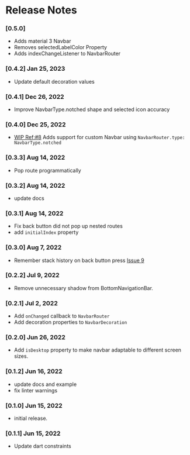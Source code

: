 
# Release Notes

### [0.5.0]
- Adds material 3 Navbar
- Removes selectedLabelColor Property
- Adds indexChangeListener to NavbarRouter

### [0.4.2]  Jan 25, 2023
- Update default decoration values

### [0.4.1]  Dec 26, 2022
- Improve NavbarType.notched shape and selected icon accuracy

### [0.4.0]  Dec 25, 2022
- [WIP Ref:#8](https://github.com/maheshmnj/navbar_router/issues/8) Adds support for custom Navbar using `NavbarRouter.type: NavbarType.notched`

### [0.3.3]  Aug 14, 2022
- Pop route programmatically

### [0.3.2]  Aug 14, 2022
- update docs

### [0.3.1]  Aug 14, 2022

- Fix back button did not pop up nested routes
- add `initialIndex` property

### [0.3.0]  Aug 7, 2022
* Remember stack history on back button press [Issue 9](https://github.com/maheshmnj/navbar_router/issues/9)

### [0.2.2]  Jul 9, 2022
* Remove unnecessary shadow from BottomNavigationBar.

### [0.2.1]  Jul 2, 2022
* Add `onChanged` callback to `NavbarRouter`
* Add decoration properties to `NavbarDecoration`

### [0.2.0]  Jun 26, 2022
* Add `isDesktop` property to make navbar adaptable
  to different screen sizes.

### [0.1.2]  Jun 16, 2022
* update docs and example
* fix linter warnings

### [0.1.0]  Jun 15, 2022
* initial release.

### [0.1.1]  Jun 15, 2022
* Update dart constraints
